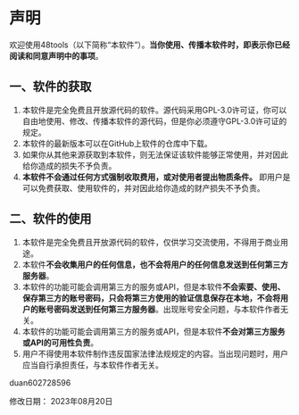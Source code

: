 # 声明

欢迎使用48tools（以下简称“本软件”）。**当你使用、传播本软件时，即表示你已经阅读和同意声明中的事项**。

## 一、软件的获取

1. 本软件是完全免费且开放源代码的软件。源代码采用GPL-3.0许可证，你可以自由地使用、修改、传播本软件的源代码，但是你必须遵守GPL-3.0许可证的规定。
2. 本软件的最新版本可以在GitHub上软件的仓库中下载。
3. 如果你从其他来源获取到本软件，则无法保证该软件能够正常使用，并对因此给你造成的损失不予负责。
4. **本软件不会通过任何方式强制收取费用，或对使用者提出物质条件。** 即用户是可以免费获取、使用软件的，并对因此给你造成的财产损失不予负责。

## 二、软件的使用

1. 本软件是完全免费且开放源代码的软件，仅供学习交流使用，不得用于商业用途。
2. 本软件**不会收集用户的任何信息，也不会将用户的任何信息发送到任何第三方服务器**。
3. 本软件的功能可能会调用第三方的服务或API，但是本软件**不会索要、使用、保存第三方的账号密码，只会将第三方使用的验证信息保存在本地，不会将用户的账号密码发送到任何第三方服务器**。出现账号安全问题，与本软件作者无关。
4. 本软件的功能可能会调用第三方的服务或API，但是本软件**不会对第三方服务或API的可用性负责**。
5. 用户不得使用本软件制作违反国家法律法规规定的内容。当出现问题时，用户应当自行承担责任，与本软件作者无关。

<div className="text-right">
  <div className="inline-block text-center">
    <p className="mb-8px">duan602728596</p>
    <p>
      修改日期：
      <time>2023年08月20日</time>
    </p>
  </div>
</div>